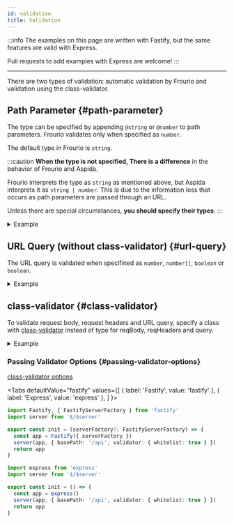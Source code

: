 ```yaml
---
id: validation
title: Validation
---
```


:::info
The examples on this page are written with Fastify, but the same features are valid with Express.

Pull requests to add examples with Express are welcome!
:::

---

There are two types of validation: automatic validation by Frourio and validation using the class-validator.

## Path Parameter {#path-parameter}

The type can be specified by appending `@string` or `@number` to path parameters.
Frourio validates only when specified as `number`.

The default type in Frourio is `string`.

:::caution
**When the type is not specified, There is a difference** in the behavior of Frourio and Aspida.

Frourio interprets the type as `string` as mentioned above, but Aspida interprets it as `string | number`.
This is due to the information loss that occurs as path parameters are passed through an URL.

Unless there are special circumstances, **you should specify their types**.
:::

<details>
<summary>Example</summary>

<h3>API Definition</h3>

```ts title="server/api/tasks/_taskId@number/index.ts"
import { Task } from '$/types'

export type Methods = {
  get: {
    resBody: Task
  }
}
```

<h3>Controller</h3>

```ts title="server/api/tasks/_taskId@number/controller.ts"
import { defineController } from './$relay'
import { findTask } from '$/service/tasks'

export default defineController(() => ({
  get: async ({ params }) => {
    const task = await findTask(params.taskId)

    return task ? { status: 200, body: task } : { status: 404 }
  },
}))
```

<h3>Results</h3>

```sh
$ curl http://localhost:8080/api/tasks
[{"id":0,"label":"sample task","done":false}]

$ curl http://localhost:8080/api/tasks/0
{"id":0,"label":"sample task","done":false}

$ curl http://localhost:8080/api/tasks/1 -i
HTTP/1.1 404 Not Found

$ curl http://localhost:8080/api/tasks/abc -i
HTTP/1.1 400 Bad Request
```

</details>

## URL Query (without class-validator) {#url-query}

The URL query is validated when specifined as `number`, `number[]`, `boolean` or `boolean`.

<details>
<summary>Example</summary>

<h3>API Definition</h3>

```ts title="server/api/tasks/index.ts"
import { Task } from '$/types'

export type Methods = {
  get: {
    query?: {
      limit: number
    }
    resBody: Task[]
  }
}
```

<h3>Controller</h3>

```ts title="server/api/tasks/controller.ts"
import { defineController } from './$relay'
import { getTasks } from '$/service/tasks'

export default defineController(() => ({
  get: async ({ query }) => ({
    status: 200,
    body: (await getTasks()).slice(0, query?.limit),
  }),
}))
```

<h3>Results</h3>

```sh
$ curl http://localhost:8080/api/tasks
[{"id":0,"label":"sample task 0","done":false},{"id":1,"label":"sample task 1","done":false},{"id":1,"label":"sample task 2","done":false}]

$ curl http://localhost:8080/api/tasks?limit=1
[{"id":0,"label":"sample task 0","done":false}]

$ curl http://localhost:8080/api/tasks?limit=abc -i
HTTP/1.1 400 Bad Request
```

</details>

## class-validator {#class-validator}

To validate request body, request headers and URL query, specify a class with [class-validator](https://github.com/typestack/class-validator) instead of type for reqBody, reqHeaders and query.

<details>
<summary>Example</summary>

<h3>Validator</h3>

```ts title="server/validators/index.ts"
import { MinLength, IsString } from 'class-validator'

export class LoginBody {
  @MinLength(5)
  id: string

  @MinLength(8)
  pass: string
}

export class TokenHeader {
  @IsString()
  @MinLength(10)
  token: string
}
```

<h3>API Definition</h3>

```ts title="server/api/token/index.ts"
import { LoginBody, TokenHeader } from '$/validators'

export type Methods = {
  post: {
    reqBody: LoginBody
    resBody: {
      token: string
    }
  }

  delete: {
    reqHeaders: TokenHeader
  }
}
```

<h3>Results</h3>

```sh
$ curl -X POST -H "Content-Type: application/json" -d '{"id":"correctId","pass":"correctPass"}' http://localhost:8080/api/token
{"token":"XXXXXXXXXX"}

$ curl -X POST -H "Content-Type: application/json" -d '{"id":"abc","pass":"12345"}' http://localhost:8080/api/token -i
HTTP/1.1 400 Bad Request

$ curl -X POST -H "Content-Type: application/json" -d '{"id":"incorrectId","pass":"incorrectPass"}' http://localhost:8080/api/token -i
HTTP/1.1 401 Unauthorized
```

</details>

### Passing Validator Options {#passing-validator-options}

[class-validator options](https://github.com/typestack/class-validator#passing-options)


<Tabs
  defaultValue="fastify"
  values={[
    { label: 'Fastify', value: 'fastify' },
    { label: 'Express', value: 'express' },
  ]
}>
<TabItem value="fastify">

```ts title="server/service/app.ts"
import Fastify, { FastifyServerFactory } from 'fastify'
import server from '$/$server'

export const init = (serverFactory?: FastifyServerFactory) => {
  const app = Fastify({ serverFactory })
  server(app, { basePath: '/api', validator: { whitelist: true } })
  return app
}
```

</TabItem>
<TabItem value="express">

```ts title="server/service/app.ts"
import express from 'express'
import server from '$/$server'

export const init = () => {
  const app = express()
  server(app, { basePath: '/api', validator: { whitelist: true } })
  return app
}
```

</TabItem>
</Tabs>
